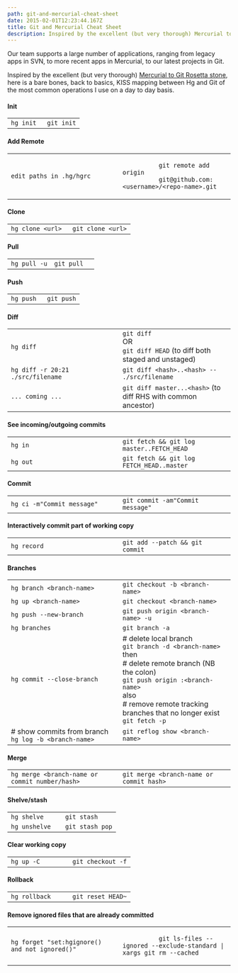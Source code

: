 ```yaml
---
path: git-and-mercurial-cheat-sheet
date: 2015-02-01T12:23:44.167Z
title: Git and Mercurial Cheat Sheet
description: Inspired by the excellent (but very thorough) Mercurial to Git Rosetta stone, here is a bare bones, back to basics, KISS mapping between Hg and Git.
---
```


Our team supports a large number of applications, ranging from legacy apps in SVN, to more recent apps in Mercurial, to our latest projects in Git.

Inspired by the excellent (but very thorough) [Mercurial to Git Rosetta stone](https://github.com/sympy/sympy/wiki/Git-hg-rosetta-stone), here is a bare bones, back to basics, KISS mapping between Hg and Git of the most common operations I use on a day to day basis.

#### Init

<table>
  <tbody>
    <tr>
      <td width="50%">
        <code>hg init</code>
      </td>
      <td width="50%">
        <code>git init</code>
      </td>
    </tr>
  </tbody>
</table>

#### Add Remote

<table>
  <tbody>
    <tr>
      <td width="50%">
        <code>edit paths in .hg/hgrc </code>
      </td>
      <td width="50%">
        <code>
          git remote add origin
          git@github.com:&lt;username&gt;/&lt;repo-name&gt;.git
        </code>
      </td>
    </tr>
  </tbody>
</table>

#### Clone

<table>
  <tbody>
    <tr>
      <td width="50%">
        <code>hg clone &lt;url&gt;</code>
      </td>
      <td width="50%">
        <code>git clone &lt;url&gt;</code>
      </td>
    </tr>
  </tbody>
</table>

#### Pull

<table>
  <tbody>
    <tr>
      <td width="50%">
        <code>hg pull -u</code>
      </td>
      <td width="50%">
        <code>git pull</code>
      </td>
    </tr>
  </tbody>
</table>

#### Push

<table>
  <tbody>
    <tr>
      <td width="50%">
        <code>hg push</code>
      </td>
      <td width="50%">
        <code>git push</code>
      </td>
    </tr>
  </tbody>
</table>

#### Diff

<table>
  <tbody>
    <tr>
      <td width="50%">
        <code>hg diff</code>
      </td>
      <td width="50%">
        <code>git diff</code>
        <br />
        OR
        <br />
        <code>git diff HEAD</code> (to diff both staged and unstaged)
      </td>
    </tr>
    <tr>
      <td width="50%">
        <code>hg diff -r 20:21 ./src/filename</code>
      </td>
      <td width="50%">
        <code>git diff &lt;hash&gt;..&lt;hash&gt; -- ./src/filename</code>
      </td>
    </tr>
    <tr>
      <td width="50%">
        <code>... coming ...</code>
      </td>
      <td width="50%">
        <code>git diff master...&lt;hash&gt;</code> (to diff RHS with common
        ancestor)
      </td>
    </tr>
  </tbody>
</table>

#### See incoming/outgoing commits

<table>
  <tbody>
    <tr>
      <td width="50%">
        <code>hg in</code>
      </td>
      <td width="50%">
        <code>git fetch && git log master..FETCH_HEAD</code>
      </td>
    </tr>
    <tr>
      <td width="50%">
        <code>hg out</code>
      </td>
      <td width="50%">
        <code>git fetch && git log FETCH_HEAD..master</code>
      </td>
    </tr>
  </tbody>
</table>

#### Commit

<table>
  <tbody>
    <tr>
      <td width="50%">
        <code>hg ci -m"Commit message"</code>
      </td>
      <td width="50%">
        <code>git commit -am"Commit message"</code>
      </td>
    </tr>
  </tbody>
</table>

#### Interactively commit part of working copy

<table>
  <tbody>
    <tr>
      <td width="50%">
        <code>hg record</code>
      </td>
      <td width="50%">
        <code>git add --patch && git commit</code>
      </td>
    </tr>
  </tbody>
</table>

#### Branches

<table>
  <tbody>
    <tr>
      <td width="50%">
        <code>hg branch &lt;branch-name&gt;</code>
      </td>
      <td width="50%">
        <code>git checkout -b &lt;branch-name&gt;</code>
      </td>
    </tr>
    <tr>
      <td width="50%">
        <code>hg up &lt;branch-name&gt;</code>
      </td>
      <td width="50%">
        <code>git checkout &lt;branch-name&gt;</code>
      </td>
    </tr>
    <tr>
      <td width="50%">
        <code>hg push --new-branch</code>
      </td>
      <td width="50%">
        <code>git push origin &lt;branch-name&gt; -u</code>
      </td>
    </tr>
    <tr>
      <td width="50%">
        <code>hg branches</code>
      </td>
      <td width="50%">
        <code>git branch -a</code>
      </td>
    </tr>
    <tr>
      <td width="50%">
        <code>hg commit --close-branch</code>
      </td>
      <td width="50%">
        # delete local branch
        <br />
        <code>git branch -d &lt;branch-name&gt;</code>
        <br />
        then
        <br /># delete remote branch (NB the colon)
        <br />
        <code>git push origin :&lt;branch-name&gt;</code> <br />
        also
        <br /># remove remote tracking branches that no longer exist
        <br />
        <code>git fetch -p</code>
      </td>
    </tr>
    <tr>
      <td width="50%">
        # show commits from branch
        <br />
        <code>hg log -b &lt;branch-name&gt;</code>
      </td>
      <td width="50%">
        <code>git reflog show &lt;branch-name&gt;</code>
      </td>
    </tr>
  </tbody>
</table>

#### Merge

<table>
  <tbody>
    <tr>
      <td width="50%">
        <code>hg merge &lt;branch-name or commit number/hash&gt;</code>
      </td>
      <td width="50%">
        <code>git merge &lt;branch-name or commit hash&gt;</code>
      </td>
    </tr>
  </tbody>
</table>

#### Shelve/stash

<table>
  <tbody>
    <tr>
      <td width="50%">
        <code>hg shelve</code>
      </td>
      <td width="50%">
        <code>git stash</code>
      </td>
    </tr>
    <tr>
      <td width="50%">
        <code>hg unshelve</code>
      </td>
      <td width="50%">
        <code>git stash pop</code>
      </td>
    </tr>
  </tbody>
</table>

#### Clear working copy

<table>
  <tbody>
    <tr>
      <td width="50%">
        <code>hg up -C</code>
      </td>
      <td width="50%">
        <code>git checkout -f</code>
      </td>
    </tr>
  </tbody>
</table>

#### Rollback

<table>
  <tbody>
    <tr>
      <td width="50%">
        <code>hg rollback</code>
      </td>
      <td width="50%">
        <code>git reset HEAD~</code>
      </td>
    </tr>
  </tbody>
</table>

#### Remove ignored files that are already committed

<table>
  <tbody>
    <tr>
      <td width="50%">
        <code>hg forget "set:hgignore() and not ignored()"</code>
      </td>
      <td width="50%">
        <code>
          git ls-files --ignored --exclude-standard | xargs git rm --cached
        </code>
      </td>
    </tr>
  </tbody>
</table>
